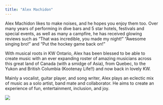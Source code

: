 ```yaml
---
title: "Alex Machidon"
---
```


Alex Machidon likes to make noises, and he hopes you enjoy them too. Over many years of performing in dive bars and 5 star hotels, festivals and special events, as well as many a campfire, he has received glowing reviews such as "That was incredible, you made my night!" "Awesome singing bro!" and "Put the hockey game back on!"

With musical roots in KW Ontario, Alex has been blessed to be able to create music with an ever expanding roster of amazing musicians across this great land of Canada (with a smidge of Asia), from Quebec, to the Yukon and British Columbia (Kootenay Life!!) and now back in lovely KW.

Mainly a vocalist, guitar player, and song writer, Alex plays an eclectic mix of music as a solo artist, band mate and collaborator. He aims to create an experience of fun, entertainment, inclusion, and joy.

![](images/alex machidon.jpg)
